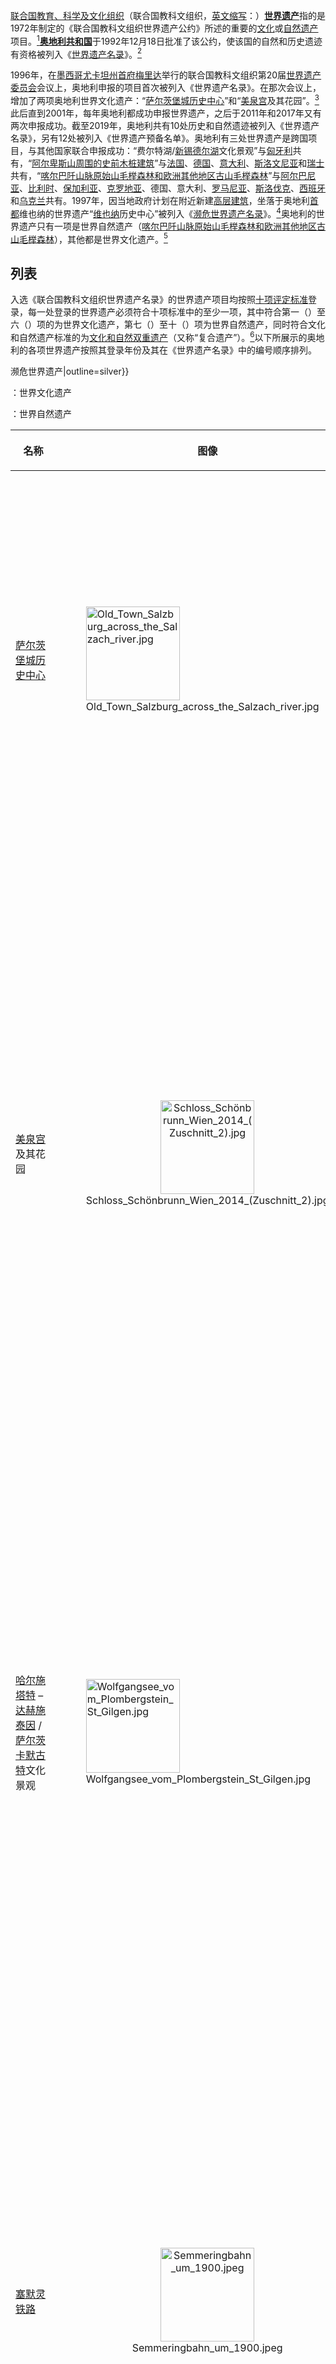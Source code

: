 {{noteTA|G1=Country}}
{{location map+ |Austria |float=right |width=450 |caption=奥地利世界遗产分布地点<ref group="注">跨国世界文化遗产“[[阿尔卑斯地区的史前湖岸木桩建筑|阿尔卑斯地区的史前湖岸木桩建筑]]”由分布在6个国家的111个独立遗址组成，图中所示的是位于奥地利的五个遗址中的三个所在的[[阿特湖|阿特湖]]的定位。</ref><ref group="注">跨国世界自然遗产“[[喀尔巴阡山脉原始山毛榉森林和欧洲其他地区古山毛榉森林|喀尔巴阡山脉原始山毛榉森林和欧洲其他地区古山毛榉森林]]”由分布在12个国家的78片独立的山毛榉森林组成，图中所示的是“{{Link-de|阿尔克阿尔卑斯国家公园|Nationalpark Kalkalpe|阿尔克阿尔卑斯}}–{{Link-de|赖希拉明辛特格比尔格|Reichraminger Hintergebirge|辛特格比尔格}}”山毛榉森林的定位，它是位于奥地利的五片入选的山毛榉森林中最大的一片。</ref><br/>[[File:orange_pog.svg|8px]] 濒危世界文化遗产<br />[[File:Red_pog.svg|8px]] 其他世界文化遗产<br/>[[File:green_pog.svg|8px]] 世界自然遗产
|places=
{{location map~ |Austria |lat=47.074167  |long=15.391667 |label=[[格拉茨|格拉茨历史中心]] |position=bottom }}
{{location map~ |Austria |lat=47.719278  |long=16.722722 |label=[[新锡德尔湖|新锡德尔湖]] |position=bottom }}
{{location map~ |Austria |lat=47.559444  |long=13.646389 |label=[[萨尔茨卡默古特|萨尔茨卡默古特]] |position=bottom }}
{{location map~ |Austria |lat=47.800556  |long=13.043333 |label=[[萨尔茨堡历史中心|萨尔茨堡历史中心]] |position=left }}
{{location map~ |Austria |lat=48.216667  |long=16.383056 |label=[[维也纳|维也纳历史中心]] |position=top |mark=orange_pog.svg }}
{{location map~ |Austria |lat=48.186667  |long=16.313333 |label=[[美泉宫|美泉宫及其花园]] |position=bottom}}
{{location map~ |Austria |lat=47.9       |long=13.55     |label=[[阿尔卑斯地区的史前湖岸木桩建筑|史前木桩建筑]] |position=top }}
{{location map~ |Austria |lat=47.648778  |long=15.827972 |label=[[塞默灵铁路|塞默灵铁路]] |position=left }}
{{location map~ |Austria |lat=48.364444  |long=15.434167 |label=[[瓦豪|瓦豪]] |position=left }}
{{location map~ |Austria |lat=47.74944   |long=14.48222  |label=[[喀尔巴阡山脉原始山毛榉森林和欧洲其他地区古山毛榉森林|欧洲古山毛榉森林]] |position=top |mark=green_pog.svg }}
}}

[[联合国|联合国]][[联合国教育、科学及文化组织|教育、科学及文化组织]]（联合国教科文组织，[[英语|英文]][[首字母缩略词|缩写]]：{{lang|en|UNESCO}}）'''[[世界遗产|世界遗产]]'''指的是1972年制定的《联合国教科文组织世界遗产公约》所述的重要的[[文化遗产|文化]]或[[自然遗产|自然遗产]]项目。<ref name=convention>{{cite web |url=https://whc.unesco.org/en/convention/ |title=The World Heritage Convention |publisher=UNESCO World Heritage Centre |accessdate=2020-08-01 |language=en |archive-date=2020-07-08 |archive-url=https://web.archive.org/web/20200708155811/http://whc.unesco.org/en/convention/ |dead-url=no }}</ref>'''[[奥地利共和国|奥地利共和国]]'''于1992年12月18日批准了该公约，使该国的自然和历史遗迹有资格被列入《[[世界遗产#世界遗产列表|世界遗产名录]]》。<ref name=austria>{{cite web |url=https://whc.unesco.org/en/statesparties/at/ |title=Austria – Properties inscribed on the World Heritage List |publisher=UNESCO World Heritage Centre |accessdate=2020-08-01 |language=en |archive-date=2020-08-03 |archive-url=https://web.archive.org/web/20200803182904/http://whc.unesco.org/en/statesparties/AT/ |dead-url=no }}</ref>

1996年，在[[墨西哥|墨西哥]][[尤卡坦州|尤卡坦州]][[首府|首府]][[梅里达_(墨西哥)|梅里达]]举行的联合国教科文组织第20届[[世界遗产委员会|世界遗产委员会]]会议上，奥地利申报的项目首次被列入《世界遗产名录》。在那次会议上，增加了两项奥地利世界文化遗产：“[[萨尔茨堡历史中心|萨尔茨堡城历史中心]]”和“[[美泉宫|美泉宫]]及其花园”。<ref>{{cite web |url=https://whc.unesco.org/archive/repcom96.htm#784 |title=Report of the Rapporteur 1996 |publisher=UNESCO World Heritage Centre |date=1997-03-10 |accessdate=2020-08-01 |language=en |archive-date=2020-08-25 |archive-url=https://web.archive.org/web/20200825223223/https://whc.unesco.org/archive/repcom96.htm#784 |dead-url=no }}</ref>此后直到2001年，每年奥地利都成功申报世界遗产，之后于2011年和2017年又有两次申报成功。截至2019年，奥地利共有10处历史和自然遗迹被列入《世界遗产名录》，另有12处被列入《世界遗产预备名单》。奥地利有三处世界遗产是跨国项目，与其他国家联合申报成功：“费尔特湖/[[新锡德尔湖|新锡德尔湖]]文化景观”与[[匈牙利|匈牙利]]共有，“[[阿尔卑斯地区的史前湖岸木桩建筑|阿尔卑斯山周围的史前木桩建筑]]”与[[法国|法国]]、[[德国|德国]]、[[意大利|意大利]]、[[斯洛文尼亚|斯洛文尼亚]]和[[瑞士|瑞士]]共有，“[[喀尔巴阡山脉原始山毛榉森林和欧洲其他地区古山毛榉森林|喀尔巴阡山脉原始山毛榉森林和欧洲其他地区古山毛榉森林]]”与[[阿尔巴尼亚|阿尔巴尼亚]]、[[比利时|比利时]]、[[保加利亚|保加利亚]]、[[克罗地亚|克罗地亚]]、德国、意大利、[[罗马尼亚|罗马尼亚]]、[[斯洛伐克|斯洛伐克]]、[[西班牙|西班牙]]和[[乌克兰|乌克兰]]共有。1997年，因当地政府计划在附近新建[[高层建筑物|高层建筑]]，坐落于奥地利[[首都|首都]]维也纳的世界遗产“[[维也纳|维也纳]]历史中心”被列入《[[濒危世界遗产名录|濒危世界遗产名录]]》。<ref name="unesco1">{{cite web |url=https://whc.unesco.org/en/news/1684 |title=Historic Centre of Vienna inscribed on List of World Heritage in Danger |3= |publisher=UNESCO World Heritage Centre |accessdate=2020-08-01 |language=en |archive-date=2020-07-26 |archive-url=https://web.archive.org/web/20200726001042/http://whc.unesco.org/en/news/1684 |dead-url=no }}</ref>奥地利的世界遗产只有一项是世界自然遗产（[[喀尔巴阡山脉原始山毛榉森林和欧洲其他地区古山毛榉森林|喀尔巴阡山脉原始山毛榉森林和欧洲其他地区古山毛榉森林]]），其他都是世界文化遗产。<ref name=austria/>

{{clear}}

==列表==
入选《联合国教科文组织世界遗产名录》的世界遗产项目均按照[[世界遗产#世界遗产评定標準|十项评定标准]]登录，每一处登录的世界遗产必须符合十项标准中的至少一项，其中符合第一（{{lang|en|i}}）至六（{{lang|en|vi}}）项的为世界文化遗产，第七（{{lang|en|vii}}）至十（{{lang|en|x}}）项为世界自然遗产，同时符合文化和自然遗产标准的为[[文化和自然双重遗产|文化和自然双重遗产]]（又称“复合遗产”）。<ref>{{cite web |url=https://whc.unesco.org/en/criteria/ |title=UNESCO World Heritage Centre – The Criteria for Selection |publisher=UNESCO World Heritage Centre |accessdate=2018-08-17 |archive-url=https://web.archive.org/web/20160612152223/https://whc.unesco.org/en/criteria/ |archive-date=2016-06-12 |deadurl=no |language=en }}</ref>以下所展示的奥地利的各项世界遗产按照其登录年份及其在《世界遗产名录》中的编号顺序排列。

{{Legend|#D0E7FF|* 跨国世界遗产|outline=silver}}

{{Legend|#FFE6BD|{{†|alt=In danger}} 濒危世界遗产|outline=silver}}

{{fontcolor|white|#AB2150|文}}：世界文化遗产

{{fontcolor|white|#58653C|自}}：世界自然遗产

{|class="wikitable sortable plainrowheaders" 
|-
! style="width:180px;" scope="col"| 名称
! class="unsortable"  style="width:150px;" scope="col"| 图像
! style="width:15%;" scope="col" | 位置
! style="width:50px;" scope="col"| 年份
! style="width:100px;" scope="col" data-sort-type="number"| {{Abbr|{{lang|en|UNESCO}}数据|联合国教科文组织《世界遗产名录》类型、编号及符合的登录标准}}
! scope="col" class="unsortable" | 简介
|-
! scope="row" | [[萨尔茨堡历史中心|萨尔茨堡城历史中心]] 
| [[File:Old_Town_Salzburg_across_the_Salzach_river.jpg|150x150px]] 
| {{flagicon|Salzburg}} [[萨尔茨堡州|萨尔茨堡州]]<br />[[萨尔茨堡|萨尔茨堡]]<br /><small>{{coord|47|48|02|N|13|02|36|E|region:AT_type:landmark}}</small>
| align=center| 1996年
| {{fontcolor|white|#AB2150|文}} {{sort|784|[https://whc.unesco.org/en/list/784 784]；ii、iv、vi}}
| 萨尔茨堡在[[意大利文化|意大利]]和[[德国文化|德意志文化]]的交流中发挥了至关重要的作用，它促成了两种文化的繁荣和长期的交流，这在其[[巴洛克建筑|巴洛克建筑]]中，尤以意大利建筑师[[温琴佐·斯卡莫齐|温琴佐·斯卡莫齐]]和{{Link-it|桑蒂尼·索拉里|Santini Solari||}}的作品中表现得更为明显。萨尔茨堡是[[欧洲|欧洲]][[天主教会|天主教会]][[城邦|城邦]]的典型代表，曾为萨尔茨堡[[采邑主教|亲王总主教]]{{Link-de|萨尔茨堡亲王总主教区|Fürsterzbistum Salzburg|辖区}}的首府。从[[哥特式建筑|哥特时期]]到20世纪，该城诞生了许多重要的世俗和宗教建筑。这座城市也因其与艺术的关联，尤其是作为[[钢琴家|钢琴家]]和[[作曲家|作曲家]][[沃尔夫冈·阿马多伊斯·莫扎特|沃尔夫冈·阿马多伊斯·莫扎特]]的[[莫扎特出生地|出生地]]而闻名于世。<ref group="注">[https://whc.unesco.org/en/list/784 萨尔茨堡市历史中心] {{Wayback|url=https://whc.unesco.org/en/list/784 |date=20200724052808 }}（联合国教科文组织世界遗产中心 [2020-08-20]，汉语介绍需点击“{{lang|en|Chinese}}”才能看到）：“当萨尔茨堡还是大主教统治下的一个城邦的时候，就一直在尽力保护那些建于中世纪至19世纪的珍贵城市建筑。在她广为人知之前就以其火焰样的哥特式艺术吸引了大批工匠和艺术家。后来，意大利建筑师文森佐·斯卡莫齐（{{lang|it|Vincenzo Scamozzi}}）和山迪尼·索拉里（{{lang|it|Santini Solari}}）为这里带来了大量巴洛克风格的建筑，通过他们的作品，这个城市也得到了更大的知名度。也许正是这种南北欧艺术的交融才成就了萨尔茨堡最著名的天才——乌夫冈·阿马戴乌斯·莫扎特（{{lang|de|Wolfgang Amadeus Mozart}}）。从那时起至今, 他的名字便一直和这个城市联系在一起。”</ref><ref>{{cite web |url=https://whc.unesco.org/en/list/784 |title=Historic Centre of the City of Salzburg |publisher=UNESCO World Heritage Centre |accessdate=2020-08-09 |language=en |archive-date=2020-07-24 |archive-url=https://web.archive.org/web/20200724052808/http://whc.unesco.org/en/list/784 |dead-url=no }}</ref><ref>{{cite web |url=https://www.salzburg.info/en/salzburg/unesco-world-cultural-heritage |title=UNESCO World Heritage List : This is Salzburg |publisher=salzburg.info |accessdate=2020-08-09 |language=en |archive-date=2020-08-25 |archive-url=https://web.archive.org/web/20200825223243/https://www.salzburg.info/en/salzburg/unesco-world-cultural-heritage |dead-url=no }}</ref>
|-
! scope="row" | [[美泉宫|美泉宫]]及其花园
| style="text-align:center;"| [[File:Schloss_Schönbrunn_Wien_2014_(Zuschnitt_2).jpg|150x150px]]
| {{flagicon|Vienna}} [[维也纳|维也纳]]<br /><small>{{coord|48|11|12|N|16|18|48|E|region:AT_type:landmark}}</small>
| align=center| 1996年
| {{fontcolor|white|#AB2150|文}} {{sort|786|[https://whc.unesco.org/en/list/786 786]；i、iv}}
| 从18世纪到1918年，美泉宫是[[神圣罗马帝国|神圣罗马帝国]]及[[奥地利帝国|奥地利帝国]]（包括[[奥匈帝国|奥匈帝国]]）[[哈布斯堡君主国|哈布斯堡王朝]]皇帝的[[宫殿|皇宫]]。它是以[[洛可可|洛可可]]风格建造的单独的、自成一体的建筑工程。它是由建筑师{{Link-de|约翰·伯恩哈德·菲舍尔·冯·埃尔拉赫|Johann Bernhard Fischer von Erlach|}}和{{Link-it|尼科洛·帕卡西|Nicolò Pacassi|}}设计的。它也是世界上最古老的持续经营的动物园——[[美泉宫动物园|美泉宫动物园]]的所在地，该动物园于1752年建成，整体呈现为显著的巴洛克建筑风格，是[[整体艺术|整体艺术]]的完美代表。<ref group="注">[https://whc.unesco.org/en/list/786 申布伦宫殿和花园] {{Wayback|url=https://whc.unesco.org/en/list/786 |date=20200806172157 }}（联合国教科文组织世界遗产中心 [2020-08-20]，汉语介绍需点击“{{lang|en|Chinese}}”才能看到）：“从18世纪到1918年，申布伦宫殿一直是哈布斯堡王朝（Habsburg）君主的住所，由建筑师约翰·本哈德·菲舍尔·冯·埃尔拉赫（Johann Bernhard Fischer von Erlach）和尼古拉斯·帕卡西（Nicolaus Pacassi）设计建造，到处都有极其精美的装饰艺术品。和花园一起的，还有建于1752年的世界上第一个动物园，包括一系列风格奇异的巴洛克式建筑以及各类艺术典范。”</ref><ref>{{cite web |url=https://whc.unesco.org/en/list/786 |title=Palace and Gardens of Schönbrunn |publisher=UNESCO World Heritage Centre |accessdate=2020-08-09 |language=en |archive-date=2020-08-06 |archive-url=https://web.archive.org/web/20200806172157/http://whc.unesco.org/en/list/786 |dead-url=no }}</ref>
|-
! scope="row" | [[哈尔施塔特|哈尔施塔特]] – [[达赫施泰因山|达赫施泰因]] / <br />[[萨尔茨卡默古特|萨尔茨卡默古特]]文化景观
| [[File:Wolfgangsee_vom_Plombergstein_St_Gilgen.jpg|150x150px]] 
| [[萨尔茨卡默古特|萨尔茨卡默古特]]<br />（{{flagicon|Upper Austria}} [[上奥地利州|上奥地利州]]、<br />{{flagicon|Styria}} [[施泰尔马克州|施泰尔马克州]]、<br />{{flagicon|Salzburg}} [[萨尔茨堡州|萨尔茨堡州]]）<br /><small>{{coord|47|33|34|N|13|38|47|E|region:AT_type:landmark}}</small>
| align=center| 1997年
| {{fontcolor|white|#AB2150|文}} {{sort|806|[https://whc.unesco.org/en/list/806 806]；iii、iv}}
| 自公元前2千年开始的{{Link-en|盐矿|Salt mining|}}开采给地跨奥地利三州的萨尔茨卡默古特地区带来了繁荣，其中{{Link-de|哈尔施塔特–达赫施泰因/萨尔茨卡默古特文化景观|Kulturlandschaft Hallstatt–Dachstein/Salzkammergut|入选世界文化遗产}}的核心区域包括[[哈尔施塔特|哈尔施塔特]]、[[上特劳恩|上特劳恩]]、[[戈绍|戈绍]]和[[哈尔施塔特湖|哈尔施塔特湖]]畔的[[巴特戈伊瑟恩|巴特戈伊瑟恩]]等城镇。[[铁器时代|铁器时代]]的[[哈尔施塔特文化|哈尔施塔特文化]]以其{{Link-en|典型遗址|Type site|}}位于哈尔施塔特而得名。该地区还以[[达赫施泰因山|达赫施泰因]]山脉及其洞穴而闻名，其中最长的山脉和洞穴长达81公里。<ref group="注">[https://whc.unesco.org/en/list/806 哈尔施塔特－达特施泰因萨尔茨卡默古特文化景观] {{Wayback|url=https://whc.unesco.org/en/list/806 |date=20200804032726 }}（联合国教科文组织世界遗产中心 [2020-08-21]，汉语介绍需点击“{{lang|en|Chinese}}”才能看到）：“在萨尔茨卡默古特（{{lang|de|Salzkammergut}}）秀美的自然景观中，从史前时代起就有了人类活动。早在公元前2000年，人类就开始在这里开采盐矿。一直到20世纪中叶，这项资源一直是该地区繁荣昌盛的基础，这里的繁华从哈尔施塔特城（{{lang|de|Hallstatt}}）的精美建筑中可见一斑。”</ref><ref>{{cite web |url=https://whc.unesco.org/en/list/806 |title=Hallstatt-Dachstein / Salzkammergut Cultural Landscape |publisher=UNESCO World Heritage Centre |accessdate=2020-08-09 |language=en |archive-date=2020-08-04 |archive-url=https://web.archive.org/web/20200804032726/http://whc.unesco.org/en/list/806/ |dead-url=no }}</ref>
|-
! scope="row" | [[塞默灵铁路|塞默灵铁路]]
| style="text-align:center;"| [[File:Semmeringbahn_um_1900.jpeg|150x150px]] 
| {{flagicon|Lower Austria}}[[下奥地利州|下奥地利州]]<br />[[格洛格尼茨|格洛格尼茨]]与<br />{{flagicon|Styria}} [[施泰尔马克州|施泰尔马克州]]<br />[[米尔茨楚施拉格|米尔茨楚施拉格]]之间<br /><small>{{coord|47|38|55.6|N|15|19|40.7|E|region:AT_type:landmark}}</small>
| align=center| 1998年
| {{fontcolor|white|#AB2150|文}} {{sort|785|[https://whc.unesco.org/en/list/785 785]；ii、iv}}
| 塞默灵铁路建于1848年至1854年间，穿行于崎岖的高山之中，从[[格洛格尼茨|格洛格尼茨]]起始，途径[[塞默灵|塞默灵]]，最终到达[[米尔茨楚施拉格|米尔茨楚施拉格]]，全长41公里。这一工程是在近代[[鐵路運輸|铁路]]建设早期完成的，由工程师[[卡尔·里特尔·冯·盖加|盖加骑士卡尔]]设计，有许多创新之处。隧道、高架桥和其他工程至今仍在使用。这条铁路的[[隧道|隧道]]、[[高架桥|高架桥]]和其他建筑成果至今仍在使用。<ref group="注">[https://whc.unesco.org/en/list/785 塞默灵铁路] {{Wayback|url=https://whc.unesco.org/en/list/785 |date=20200825223308 }}（联合国教科文组织世界遗产中心 [2020-08-21]，汉语介绍需点击“{{lang|en|Chinese}}”才能看到）：“塞默灵铁路建于1848年到1854年，穿行于崇山峻岭中，全长41公里，是最伟大的土木工程之一，也是铁路建筑史上的里程碑。沿途隧道、高架桥以及其他工程的建造水平很高，因此一直沿用至今。铁路两侧是雄伟的高山，景色十分壮观。铁路开通后，整个地区得到了开发，修建了许多专门用于休闲活动的精美建筑。”</ref><ref>{{cite web |url=https://whc.unesco.org/en/list/785 |title=Semmering railway |publisher=UNESCO World Heritage Centre |accessdate=2020-08-09 |language=en |archive-date=2020-08-25 |archive-url=https://web.archive.org/web/20200825223308/https://whc.unesco.org/en/list/785 |dead-url=no }}</ref>
|-
! scope="row" | [[格拉茨|格拉茨]]城 – 历史中心<br />与[[埃根博格城堡|埃根博格城堡]]
| style="text-align:center;"| [[File:16-07-06-Rathaus_Graz_Turmblick-RR2_0275.jpg|150x150px]] 
| {{flagicon|Styria}} [[施泰尔马克州|施泰尔马克州]]<br />[[格拉茨|格拉茨]]<br /><small>{{coord|47|04|27|N|15|23|30|E|region:AT_type:landmark}}</small>
| align=center| 1999年、<br />2010年<br />（扩展）
| {{fontcolor|white|#AB2150|文}} {{sort|931|[https://whc.unesco.org/en/list/931 931]；ii、iv}}
| [[哈布斯堡家族|哈布斯堡家族]]的[[施蒂利亞公國|一个分支]]在格拉茨住了几个世纪。几百年来，哈布斯堡家族和其他的当地[[贵族|贵族]]对格拉茨城进行了美化和扩展，最终形成了一座拥有多种风格的宏伟建筑的城市。2010年的扩展项目增加了{{Link-de|格拉茨城历史中心|Stadt Graz – Historisches Zentrum und Schloss Eggenberg|}}以西约三公里的[[埃根博格城堡|埃根博格城堡]]，该城堡于1625年由奥地利17世纪最有影响的政治人物{{Link-de|汉斯·乌尔里希·冯·埃根博格|Hans Ulrich von Eggenberg|}}{{Link-de|神圣罗马帝国亲王|Reichsfürst|亲王}}在其曾祖父原有城堡的基础上开始兴建。城堡建筑保存完好，建筑风格和内部装饰体现了欧洲[[文艺复兴|文艺复兴]]晚期和[[巴洛克时期|巴洛克时期]]的影响。<ref group="注">[https://whc.unesco.org/en/list/931 格拉茨城历史中心与埃根博格城堡] {{Wayback|url=https://whc.unesco.org/en/list/931 |date=20200825223345 }}（联合国教科文组织世界遗产中心 [2020-08-21]，汉语介绍需点击“{{lang|en|Chinese}}”才能看到）：“格拉茨城作为一家展现中欧城市区域的文化遗产单位，格拉茨依然富有活力，堪称文化遗产的典范。格拉茨城于 1999年列入《世界遗产名录》。此次扩展增加了格拉茨城历史中心以西约三公里的埃根博格城堡。1625年，埃根博格城堡在奥地利17世纪最有影响的政治人物汉斯·乌尔里希·冯·埃根博格公爵（1568年至1634年）原有城堡的基础上开始兴建。城堡的建筑保存极其完好，建筑风格和内部装饰体现了意大利文艺复兴时代晚期以及巴洛克时期的影响。”</ref><ref>{{cite web |url=https://whc.unesco.org/en/list/931 |title=City of Graz – Historic Centre and Schloss Eggenberg |publisher=UNESCO World Heritage Centre |accessdate=2020-08-09 |language=en |archive-date=2020-08-25 |archive-url=https://web.archive.org/web/20200825223345/https://whc.unesco.org/en/list/931 |dead-url=no }}</ref>
|-
! scope="row" | [[瓦豪|瓦豪]]文化景观
| style="text-align:center;"| [[File:Stift_melk_001.jpg|150x150px]] 
| {{flagicon|Lower Austria}} [[下奥地利州|下奥地利州]]<br />[[梅尔克|梅尔克]]与<br />[[多瑙河畔克雷姆斯|多瑙河畔克雷姆斯]]之间<br /><small>{{coord|48|21|52|N|15|26|03|E|region:AT_type:landmark}}</small>
| align=center| 2000年
| {{fontcolor|white|#AB2150|文}} {{sort|970|[https://whc.unesco.org/en/list/970 970]；ii、iv}}
| 瓦豪是从[[梅尔克|梅尔克]]到[[多瑙河畔克雷姆斯|克雷姆斯]]的一段[[多瑙河|多瑙河]][[谷地|河谷]]，全长约40公里。瓦豪河谷在[[史前时代|史前时代]]就有人[[定居|定居]]，此后一直是一个重要的地区。此处有许多历史悠久的[[乡镇|小镇]]、[[村|村庄]]、[[修道院|修道院]]、[[城堡|城堡]]和[[废墟|遗址]]，如[[梅尔克修道院|梅尔克修道院]]、{{Link-de|格特维克修道院|Stift Göttweig|}}、[[阿格斯泰因城堡|阿格斯泰因城堡]]、[[杜伦施坦|杜伦施坦]]{{Link-de|杜伦施坦城堡 (下奥地利州)|Burgruine Dürnstein (Niederösterreich)|城堡}}、{{Link-de|申比赫尔城堡|Schloss Schönbühel|}}等。<ref group="注">[https://whc.unesco.org/en/list/970 瓦豪文化景观] {{Wayback|url=https://whc.unesco.org/en/list/970 |date=20200825223342 }}（联合国教科文组织世界遗产中心 [2020-08-21]，汉语介绍需点击“{{lang|en|Chinese}}”才能看到）：“瓦豪（{{lang|de|Wachau}}）是多瑙河河谷的一个分支，地处梅尔克（{{lang|de|Melk}}）和克雷姆斯（{{lang|de|Krems}}）之间，风景秀丽，是极具吸引力的观光胜地。这里完整地保存了该地区自史前时期演化至今仍然清晰可见的痕迹，包括建筑（修道院、城堡和遗址）、城市规划（城镇和乡村）以及主要用于葡萄种植的农业设施。”</ref><ref>{{cite web |url=https://whc.unesco.org/en/list/970 |title=Wachau Cultural Landscape |publisher=UNESCO World Heritage Centre |accessdate=2020-08-09 |language=en |archive-date=2020-08-25 |archive-url=https://web.archive.org/web/20200825223342/https://whc.unesco.org/en/list/970 |dead-url=no }}</ref>
|- 
! scope="row" style="background:#D0E7FF;"| 费尔特湖 / [[新锡德尔湖|新锡德尔湖]]文化景观*
| [[File:Neusiedler_See_im_Winter.jpg|150x150px]] 
| {{flagicon|Burgenland}} [[布尔根兰州|布尔根兰州]]<br />（奥地利部分）<br /><small>{{coord|47|43|9.4|N|16|43|21.8|E|region:AT_type:landmark}}</small>
| align=center| 2001年
| {{fontcolor|white|#AB2150|文}} {{sort|772|[https://whc.unesco.org/en/list/772 772]；v}}
| 新锡德尔湖（费尔特湖）地区八千年以来被不同民族占据，一直是多种文化的汇聚交融之地。一些18世纪和19世纪的村庄和城堡建在古代的定居点和景观之上。{{Link-de|费尔特湖/新锡德尔湖文化景观|Kulturlandschaft Fertő/Neusiedler See|该项目}}由[[奥地利|奥地利]]与[[匈牙利|匈牙利]]共有，湖泊北半部分（奥地利所有）称“新锡德尔湖”，南半部分（匈牙利所有）称“费尔特湖”。<ref group="注">[https://whc.unesco.org/en/list/772 新锡德尔湖与费尔特湖地区文化景观] {{Wayback|url=https://whc.unesco.org/en/list/772 |date=20111110221754 }}（联合国教科文组织世界遗产中心 [2020-08-21]，汉语介绍需点击“{{lang|en|Chinese}}”才能看到）：“新锡德尔湖与费尔特湖地区八千年以来一直是多种文化的汇集地，其风格迥异的景观生动地体现了这一点，也是人类活动和自然环境相互作用的结果。湖区周围奇异的乡村建筑和几座18和19世纪的宫殿为该地区增添了浓厚的文化色彩。”</ref><ref>{{cite web |url=https://whc.unesco.org/en/list/772 |title=Fertö / Neusiedlersee Cultural Landscape |publisher=UNESCO World Heritage Centre |accessdate=2020-08-09 |language=en |archive-date=2011-11-10 |archive-url=https://web.archive.org/web/20111110221754/https://whc.unesco.org/en/list/772 |dead-url=no }}</ref>
|-
! scope="row" style="background:#ffe6bd;"| [[维也纳|维也纳]]历史中心<sup>{{†|alt=In danger}}</sup>
| [[File:Wien10Hofburg24.JPG|150x150px]] 
| {{flagicon|Vienna}} [[维也纳|维也纳]]<br /><small>{{coord|48|13|00|N|16|22|50|E|region:AT_type:landmark}}</small>
| align=center| 2001年
| {{fontcolor|white|#AB2150|文}} {{sort|1033|[https://whc.unesco.org/en/list/1033 1033]；ii、iv、vi}}
| 最初从[[哥特人|哥特人]]和[[罗马公民|罗马人]]的[[聚落|聚落]]发展而来，作为曾经的[[哈布斯堡君主国|哈布斯堡帝国]]（[[神圣罗马帝国|神圣罗马帝国]]、[[奥地利帝国|奥地利帝国]]、[[奥匈帝国|奥匈帝国]]）的京城，奥地利首都维也纳长期以来都被公认为欧洲的音乐之都，是[[古典主义音乐|维也纳古典乐派]]的发祥地。{{Link-de|维也纳历史中心|Historisches Zentrum von Wien|}}拥有大量的各种风格的建筑群，包括巴洛克式的城堡和花园，以及19世纪晚期的[[戒指路|戒指路]]。<ref group="注">[https://whc.unesco.org/en/list/1033 维也纳历史中心] {{Wayback|url=https://whc.unesco.org/en/list/1033 |date=20200806094837 }}（联合国教科文组织世界遗产中心 [2020-08-21]，汉语介绍需点击“{{lang|en|Chinese}}”才能看到）：“维也纳是从早期哥特人和罗马人聚落发展起来的，后来成了一个中世纪巴洛克风格的城市——奥匈帝国首都。从伟大的维也纳古典乐派时代开始一直到20世纪初，维也纳一直作为欧洲音乐中心发挥着重要的作用。维也纳历史中心汇集了大量建筑艺术，包括巴洛克风格的城堡和花园，还有建于19世纪晚期的环城大道，两旁是宏伟的楼群，也有古迹和公园。”</ref><ref>{{cite web |url=https://whc.unesco.org/en/list/1033 |title=Historic Centre of Vienna |publisher=UNESCO World Heritage Centre |accessdate=2011-11-07 |language=en |archive-date=2011-11-02 |archive-url=https://web.archive.org/web/20111102143945/http://whc.unesco.org/en/list/1033 |dead-url=no }}</ref>2017年，因当地政府计划在世界遗产保护项目附近新建[[高层建筑物|高层建筑]]，该项目被列入《[[濒危世界遗产名录|濒危世界遗产名录]]》。<ref name="unesco1"/><ref>{{cite web |url=https://www.thelocal.at/20170707/unesco-puts-viennas-historic-centre-on-in-danger-list-austria |title=Unesco puts Vienna's historic centre on 'in danger' list – The Local |publisher=Thelocal.at |accessdate=2020-08-09 |language=en |archive-date=2020-08-03 |archive-url=https://web.archive.org/web/20200803232433/https://www.thelocal.at/20170707/unesco-puts-viennas-historic-centre-on-in-danger-list-austria |dead-url=no }}</ref>
|- 
! scope="row" style="background:#D0E7FF;"| [[阿尔卑斯地区的史前湖岸木桩建筑|阿尔卑斯山周围的史前木桩建筑]]* 
| [[File:Mondsee_Ost_Pfahlbaustation_2.jpg|150x150px]]
| {{flagicon|Upper Austria}} [[上奥地利州|上奥地利州]]<br />[[阿特塞|阿特湖畔阿特塞]]、<br />[[阿特湖畔塞瓦尔兴|阿特湖畔塞瓦尔兴]]、<br />[[蒙德塞|蒙德塞]]<br />和{{flagicon|Carinthia}} [[克恩顿州|克恩顿州]]<br />[[滨湖科伊查赫|滨湖科伊查赫]]<br />（奥地利部分）
| align=center| 2011年
| {{fontcolor|white|#AB2150|文}} {{sort|1363|[https://whc.unesco.org/en/list/1363 1363]；iv、v}}
| 该项目包括建于公元前5000年至前500年的[[阿尔卑斯山|阿尔卑斯山]]区及其周围的史前[[干栏式建筑|干栏式建筑]]（或高脚屋）遗址，它们位于湖泊、河流或[[湿地|湿地]]的边缘，包含了大量关于阿尔卑斯地区欧洲[[新石器时代|新石器时代]]和[[青铜时代|青铜时代]]文化生活和贸易的信息，其中奥地利有五处遗址入选。<ref group="注">[https://whc.unesco.org/en/list/1363 阿尔卑斯地区史前湖岸木桩建筑] {{Wayback|url=https://whc.unesco.org/en/list/1363 |date=20120226113525 }}（联合国教科文组织世界遗产中心 [2020-08-21]，汉语介绍需点击“{{lang|en|Chinese}}”才能看到）：“这一遗产包括位于阿尔卑斯山区内、外的湖边、河岸及湿地边的111处（其中的56处位于瑞士）史前木桩建筑（又称干栏建筑）遗迹。这些小型定居点建于约公元前5000年至500年。对部分遗址的考古挖掘，已为我们提供了了解史前新石器时代及青铜时代欧洲阿尔卑斯山地区人民的生活以及人类社区与周围环境的互动情况的证据。这是一组保存极其完好、文化内涵丰富的定居点考古遗址，是研究这一地区早期农业社会的最重要的史料来源之一。”</ref><ref>{{cite web |publisher=UNESCO World Heritage Centre |url=https://whc.unesco.org/en/list/1363/multiple=1&unique_number=1782 |title=Prehistoric Pile Dwellings around the Alps – Maps – UNESCO World Heritage Centre |accessdate=2020-08-09 |language=en |archive-date=2020-08-25 |archive-url=https://web.archive.org/web/20200825223515/https://whc.unesco.org/en/list/1363/multiple%3D1%26unique_number%3D1782 |dead-url=no }}</ref>该项目由奥地利与[[法国|法国]]、[[德国|德国]]、[[意大利|意大利]]、[[斯洛文尼亚|斯洛文尼亚]]和[[瑞士|瑞士]]共有。<ref>{{cite web |url=https://whc.unesco.org/en/list/1363 |title=Prehistoric Pile dwellings around the Alps |publisher=UNESCO World Heritage Centre |accessdate=2012-02-14 |language=en |archive-date=2012-02-26 |archive-url=https://web.archive.org/web/20120226113525/http://whc.unesco.org/en/list/1363 |dead-url=no }}</ref>
|-
! scope="row" style="background:#D0E7FF;"| [[喀尔巴阡山脉原始山毛榉森林和欧洲其他地区古山毛榉森林|喀尔巴阡山脉原始山毛榉森林<br />和欧洲其他地区古山毛榉森林]]* 
| [[File:Hintergebirge_01.jpg|150px]]
| {{flagicon|Lower Austria}} [[下奥地利州|下奥地利州]]<br />[[迪伦施泰因山|迪伦施泰因山]]、<br />{{flagicon|Upper Austria}} [[上奥地利州|上奥地利州]]<br />[[卡尔克阿尔卑斯国家公园|卡尔克阿尔卑斯山]]<br />（奥地利部分）
| align=center| 2017年<br />（扩展）
| {{fontcolor|white|#58653C|自}} {{sort|1133|[https://whc.unesco.org/en/list/1133 1133]；ix}}
| [[喀尔巴阡山脉|喀尔巴阡山脉]]的原始山毛榉林被用来研究[[欧洲山毛榉|欧洲山毛榉]]在[[北半球|北半球]]各种环境和[[森林|森林]]环境中的传播。该项目由奥地利与[[阿尔巴尼亚|阿尔巴尼亚]]、[[比利时|比利时]]、[[保加利亚|保加利亚]]、[[克罗地亚|克罗地亚]]、德国、意大利、[[波兰|波兰]]、[[罗马尼亚|罗马尼亚]]、[[斯洛伐克|斯洛伐克]]、斯洛文尼亚、[[西班牙|西班牙]]和[[乌克兰|乌克兰]]共有<ref name>{{cite web |url=https://whc.unesco.org/en/list/1133 |title=Ancient and Primeval Beech Forests of the Carpathians and Other Regions of Europe |publisher=UNESCO World Heritage Centre |accessdate=2017-09-07 |language=en |archive-date=2020-08-14 |archive-url=https://web.archive.org/web/20200814155514/https://whc.unesco.org/en/list/1133 |dead-url=no }}</ref>，其中奥地利的入选部分是2017年扩展项目增加的。<ref>{{cite web |url=https://whc.unesco.org/en/news/1686 |title=World Heritage Committee inscribes three natural sites and one extension on UNESCO’s World Heritage List |publisher=UNESCO World Heritage Centre |date=2017-07-07 |accessdate=2017-09-07 |language=en |archive-date=2017-09-11 |archive-url=https://web.archive.org/web/20170911013516/http://whc.unesco.org/en/news/1686/ |dead-url=no }}</ref>
|}

==附：预备名单==
除登录《世界遗产名录》的项目外，联合国教科文组织的各成员国可保留一份《世界遗产预备名单》以供其考虑今后的项目申报。任何项目在申报世界遗产之前，必须是已经被列入《预备名单》的项目。<ref>{{cite web |url=https://whc.unesco.org/en/tentativelists/ |title=Tentative Lists |publisher=UNESCO |accessdate=2014-07-12 |language=en |archive-date=2020-06-29 |archive-url=https://web.archive.org/web/20200629063503/http://whc.unesco.org/en/tentativelists/ |dead-url=no }}</ref> {{As of|2019}}，奥地利共有12处自然与文化遗迹被列入《世界遗产预备名单》。<ref>{{cite web |url=https://whc.unesco.org/en/tentativelists/state=at |title=UNESCO World Heritage Centre – Tentative Lists |publisher=UNESCO World Heritage Centre |accessdate=2020-08-09 |language=en |archive-date=2020-08-04 |archive-url=https://web.archive.org/web/20200804060025/https://whc.unesco.org/en/tentativelists/state=at |dead-url=no }}</ref>以下所展示是被列入《预备名单》的奥地利各项自然与文化遗产，按入选年份及其在联合国教科文组织《世界遗产预备名单》中的编号顺序排列。 

{{Legend|#D0E7FF|* 跨国预备申报项目|outline=silver}}

{{fontcolor|white|#AB2150|文}}：文化遗产（预备）

{{fontcolor|white|#58653C|自}}：自然遗产（预备）

{|class="wikitable sortable plainrowheaders" 
|-
! style="width:180px;" scope="col"| 名称
! class="unsortable"  style="width:150px;" scope="col"| 图像
! style="width:100px;" scope="col"| 位置 
! style="width:50px;" scope="col" | 年份
! style="width:80px;" scope="col"| {{Abbr|{{lang|en|UNESCO}}数据|联合国教科文组织《世界遗产预备名单》类型、编号及可能符合的登录标准}}
! scope="col" class="unsortable" | 概况
|-
! scope="row"| [[布雷根茨沃尔德|布雷根茨沃尔德]]（布雷根茨森林）
| [[File:DamülserStrasseAlt.JPG|Damülser Mittagspitze, 2,095m]] 
| {{flagicon|Vorarlberg}} [[福拉尔贝格州|福拉尔贝格州]]
| align=center| 1994年
| {{fontcolor|white|#AB2150|文}} {{sort|27|[https://whc.unesco.org/en/tentativelists/27/ 27]；iv、v}}
| 该地区基本保持了传统的[[农业|农业]]结构，包括特定类型的{{Link-en|农庄|Homestead (buildings)|}}建筑，其中的村庄历史可以追溯到18和19世纪。小型[[布|布料]]{{Link-en|工坊|workshop|加工坊}}证明了该地区处于[[工业|工业]]发展早期的初始阶段。<ref>{{cite web |url=https://whc.unesco.org/en/tentativelists/27/ |title=Bregenzerwald (Bregenz Forest) – UNESCO World Heritage Centre |publisher=UNESCO World Heritage Centre |date= |accessdate=2020-08-09 |language=en |archive-date=2020-08-03 |archive-url=https://web.archive.org/web/20200803190121/http://whc.unesco.org/en/tentativelists/27/ |dead-url=no }}</ref>
|-
! scope="row"| [[克雷姆斯明斯特|克雷姆斯明斯特]]修道院
| [[File:Kremsmünster_-_Stift.JPG|Kremsmünster Abbey]] 
| {{flagicon|Upper Austria}} [[上奥地利州|上奥地利州]]<br />[[克雷姆斯明斯特|克雷姆斯明斯特]]
| align=center| 1994年
| {{fontcolor|white|#AB2150|文}} {{sort|28|[https://whc.unesco.org/en/tentativelists/28/ 28]；i、ii、iii、iv、vi}}
| 这座[[本笃会|本笃会]][[修道院|修道院]]建于8世纪，自那时起，它既是一个宗教中心，也是一座教育机构。在17世纪和18世纪，{{Link-de|克雷姆斯明斯特修道院|Stift Kremsmünster|该修道院}}进行了大规模扩建，内外遍布着[[巴洛克艺术|巴洛克]]风格的建筑。修道院内还藏有珍贵的[[中世纪|中世纪]][[手抄本|手稿]]和一批艺术珍品。<ref>{{cite web |url=https://whc.unesco.org/en/tentativelists/28/ |title=Abbey of Kremsmünster – UNESCO World Heritage Centre |publisher=UNESCO World Heritage Centre |date= |accessdate=2020-08-09 |language=en |archive-date=2020-08-25 |archive-url=https://web.archive.org/web/20200825223431/https://whc.unesco.org/en/tentativelists/28/ |dead-url=no }}</ref>
|-
! scope="row" | [[海利根克罗伊茨|海利根克罗伊茨]]修道院 
| [[File:Luftaufnahme_2007_-_10.jpg|Heiligenkreuz Abbey]] 
| {{flagicon|Lower Austria}} [[下奥地利州|下奥地利州]]<br />[[海利根克罗伊茨|海利根克罗伊茨]] 
| align=center| 1994年
| {{fontcolor|white|#AB2150|文}} {{sort|30|[https://whc.unesco.org/en/tentativelists/30/ 30]；i、ii、iii、iv}}
| {{Link-de|海利根克鲁兹修道院|Stift Heiligenkreuz|}}是一座建于12世纪的[[熙笃会|熙笃会]][[僧院|男修道院]]建筑群。该建筑群的中世纪部分被保留下来，至今仍维持最初的用途，是欧洲少有的自12世纪至今仍然保持修道传统和功能的修道院。而修道院后来扩建的部分则是以巴洛克风格建造的。<ref>{{cite web |url=https://whc.unesco.org/en/tentativelists/30/ |title=Heiligenkreuz Abbey – UNESCO World Heritage Centre |publisher=UNESCO World Heritage Centre |date= |accessdate=2020-08-09 |language=en |archive-date=2020-08-25 |archive-url=https://web.archive.org/web/20200825223435/https://whc.unesco.org/en/tentativelists/30/ |dead-url=no }}</ref>
|-
! scope="row" | [[霍赫奥斯特维茨城堡|霍赫奥斯特维茨城堡]] 
| [[File:Hochosterwitz_Übersicht.jpg|Hochosterwitz Castle]] 
| {{flagicon|Carinthia}} [[克恩顿州|克恩顿州]] 
| align=center| 1994年
| {{fontcolor|white|#AB2150|文}} {{sort|31|[https://whc.unesco.org/en/tentativelists/31/ 31]；i、iii、iv}}
| 这座城堡是奥地利最雄伟的中世纪[[城堡|城堡]]之一，坐落于平原上凸起的一块高高的山岩上，通往城堡的通道上有14道设防的大门。现存的建筑可以追溯到16世纪，是[[反宗教改革|反宗教改革]]运动兴起前[[新教|新教]]统治克恩顿地区的具有重大历史意义的物证。<ref>{{cite web |url=https://whc.unesco.org/en/tentativelists/31/ |title=Hochosterwitz Castle – UNESCO World Heritage Centre |publisher=UNESCO World Heritage Centre |date= |accessdate=2020-08-09 |language=en |archive-date=2020-07-20 |archive-url=https://web.archive.org/web/20200720012554/https://whc.unesco.org/en/tentativelists/31/ |dead-url=no }}</ref>
|-
! scope="row"| [[古尔克|古尔克]]主教座堂
| [[File:Gurk_Domplatz_Dom_und_Kapiteltrakt_10042015_1817.jpg|Damülser Mittagspitze, 2,095m]] 
| {{flagicon|Carinthia}} [[克恩顿州|克恩顿州]]<br />[[古尔克|古尔克]]
| align=center| 1994年
| {{fontcolor|white|#AB2150|文}} {{sort|32|[https://whc.unesco.org/en/tentativelists/32/ 32]；i、iii、iv}}
| {{Link-de|古尔克主教座堂|Dom zu Gurk|}}正式名称为“[[圣母升天主教座堂|圣母升天主教座堂]]”，原为[[天主教会|天主教会]][[天主教古尔克教区|古尔克教区]]的[[主教座堂|主教座堂]]<ref group="注">[[天主教古尔克教区|天主教古尔克教区]]现在的主教座堂为[[克拉根福|克拉根福]]的[[圣伯多禄圣保禄主教座堂_(克拉根福)|圣伯多禄和圣保禄主教座堂]]。</ref>，现为教区{{Link-en|联合主教座堂|Co-cathedral|}}<ref>{{cite web |url=http://www.gcatholic.org/dioceses/diocese/gurk0.htm |title=Diocese of Gurk, Austria |publisher=Gcatholic.org |date= |accessdate=2020-08-09 |language=en |archive-date=2020-08-25 |archive-url=https://web.archive.org/web/20200825223601/http://www.gcatholic.org/dioceses/diocese/gurk0.htm |dead-url=no }}</ref>，其历史可以追溯到12世纪，是奥地利最重要的[[罗曼式建筑|罗曼式]]教堂（[[巴西利卡|巴西利卡]]）。这座教堂的显著特色是其“百柱”[[地下圣堂|地下圣堂]]、其创始人{{Link-de|古尔克的赫玛|Hemma von Gurk|古尔克的圣赫玛}}的埋葬处，以及丰富的[[湿壁画|湿壁画]]收藏。<ref>{{cite web |url=https://whc.unesco.org/en/tentativelists/32/ |title=Cathedral of Gurk – UNESCO World Heritage Centre |publisher=UNESCO World Heritage Centre |date= |accessdate=2020-08-09 |language=en |archive-date=2020-08-25 |archive-url=https://web.archive.org/web/20200825223506/https://whc.unesco.org/en/tentativelists/32/ |dead-url=no }}</ref>
|-
! scope="row"| “[[因斯布鲁克|因斯布鲁克]] - [[诺德凯特山脉|诺德凯特]] / <br />[[卡文德尔山脉|卡文德尔]]”文化景观
| [[File:Blick_vom_Stadtturm_des_Alten_Rathauses_zum_Innsbrucker_Dom_1.JPG|Innsbruck]] 
| {{flagicon|Tyrol}} [[蒂罗尔州|蒂罗尔州]]
| align=center| 2002年
| {{fontcolor|white|#AB2150|文}} {{sort|19|[https://whc.unesco.org/en/tentativelists/19/ 19]；i、ii、iii、iv}}
| 因斯布鲁克城建立在几条重要贸易路线的交汇之处，自[[中世纪后期|中世纪后期]]以来一直是[[蒂罗尔伯国|蒂罗尔伯国]]的都城，为[[奥地利统治者列表|公爵]]、[[德国君主列表|国王]]和[[神圣罗马皇帝|皇帝]]的驻地。因斯布鲁克的一些重要的地标性建筑包括[[黄金屋顶|黄金屋顶]]和建有皇帝兼蒂罗尔伯爵[[马克西米利安一世_(神圣罗马帝国)|马克西米利安一世]][[衣冠冢|衣冠冢]]的[[宫廷教堂_(因斯布鲁克)|宫廷教堂]]。该城坐落于[[卡文德尔山脉|卡文德尔山脉]]的一部分[[诺德凯特山脉|诺德凯特山]]的山脚下，诺德凯特山是统治者们重要的{{Link-en|阿尔卑斯山移牧|Alpine transhumance|高山牧场}}和旅游目的地。<ref>{{cite web |url=https://whc.unesco.org/en/tentativelists/19/ |title=Cultural Landscape of "Innsbruck-Nordkette/Karwendel" – UNESCO World Heritage Centre |publisher=UNESCO World Heritage Centre |accessdate=2020-08-09 |language=en |archive-date=2020-08-25 |archive-url=https://web.archive.org/web/20200825223615/https://whc.unesco.org/en/tentativelists/19/ |dead-url=no }}</ref>
|-
! scope="row" | [[埃尔茨贝格山|埃尔茨贝格]]和[[施泰尔|施泰尔]]老城的钢铁遗迹
| [[File:Blick_ueber_die_Steyrer_Altstadt.jpg|Steyr]] 
| {{flagicon|Styria}} [[施泰尔马克州|施泰尔马克州]]、<br />{{flagicon|Upper Austria}} [[上奥地利州|上奥地利州]]
| align=center| 2002年
| {{fontcolor|white|#AB2150|文}} {{sort|20|[https://whc.unesco.org/en/tentativelists/20/ 20]；i、ii、iii、iv}}
| 埃尔茨贝格地区位于[[施泰尔马克州|施泰尔马克州]]的[[莱奥本|莱奥本]]镇和[[希夫劳|希夫劳]]镇之间，是大规模[[铁矿|铁矿]]矿藏的所在地。{{Link-en|露天开采|Open-pit mining|}}改变了山坡地貌，同时该地区还拥有一些与铁矿[[冶炼|冶炼]]和[[贸易|贸易]]活动相关的设施。施泰尔老城是奥地利最重要的历史工业城镇之一，位于两条河流的交汇处，这两条河流既为[[钢铁冶金学|钢铁工业]]提供动力，又提供了运输路线。<ref>{{cite web |url=https://whc.unesco.org/en/tentativelists/20/ |title=Iron Trail with Erzberg and the old town of Steyr – UNESCO World Heritage Centre |publisher=UNESCO World Heritage Centre |accessdate=2020-08-09 |language=en |archive-date=2020-08-25 |archive-url=https://web.archive.org/web/20200825223511/https://whc.unesco.org/en/tentativelists/20/ |dead-url=no }}</ref>
|-
! scope="row" | [[高地陶恩山脉|“高地陶恩”]]国家公园
| [[File:Grossglockner1.JPG|Grossglockner]] 
| {{flagicon|Carinthia}} [[克恩顿州|克恩顿州]]、<br />{{flagicon|Salzburg}} [[萨尔茨堡州|萨尔茨堡州]]、<br />{{flagicon|Tyrol}} [[蒂罗尔州|蒂罗尔州]] 
| align=center| 2003年
| {{fontcolor|white|#58653C|自}} {{sort|1645|[https://whc.unesco.org/en/tentativelists/1645/ 1645]；vii, viii, ix, x}}
| {{Link-de|高地陶恩国家公园|Nationalpark Hohe Tauern|这座国家公园}}是[[阿尔卑斯山脉|阿尔卑斯山脉]]特有的动植物[[物种|物种]]的家园，同时也见证了{{Link-en|山脉的形成|Mountain formation|形成山脉}}的[[地貌学|地貌]]过程。该公园的一部分被[[冰川|冰川]]覆盖。奥地利[[各国最高点列表|最高峰]][[大格洛克纳山|大格洛克纳山]]（[[海拔|海拔]]3,798[[米_(单位)|米]]）也在这座国家公园内。自公元前2千年以来，该地区的[[山道|山道]]一直很重要，而建于20世纪30年代的[[大格洛克纳阿尔卑斯高山公路|大格洛克纳阿尔卑斯高山公路]]是一项重要的开创性成就。<ref>{{cite web |url=https://whc.unesco.org/en/tentativelists/1645/ |title=National Park "Hohe Tauern" – UNESCO World Heritage Centre |publisher=UNESCO World Heritage Centre |date= |accessdate=2020-08-09 |language=en |archive-date=2020-08-25 |archive-url=https://web.archive.org/web/20200825223515/https://whc.unesco.org/en/tentativelists/1645/ |dead-url=no }}</ref>
|-
! scope="row" | [[蒂罗尔州哈尔|蒂罗尔州的哈尔]] – 造币厂
| [[File:Tirol_Hall_01.jpg|Hall in Tyrol]] 
| {{flagicon|Tyrol}} [[蒂罗尔州|蒂罗尔州]]<br />[[蒂罗尔州哈尔|哈尔]]
| align=center| 2013年
| {{fontcolor|white|#AB2150|文}} {{sort|5801|[https://whc.unesco.org/en/tentativelists/5801/ 5801]；i、ii、iv}}
| 哈尔镇的名称在文献中最早出现于13世纪，最初它以[[食盐|盐]]的生产和贸易出名，成为[[蒂罗尔|蒂罗尔]]地区的贸易中心城镇，甚至超过了首府[[因斯布鲁克|因斯布鲁克]]。1477年，当时任[[奥地利大公|奥地利大公]]兼[[蒂罗尔伯国|蒂罗尔伯爵]][[西吉斯蒙德_(奥地利)|西吉斯蒙德]]将蒂罗尔[[造币厂|造币厂]]从[[梅拉诺|梅拉诺]]转移到哈尔时，这座小镇变得引人注目。哈尔造币厂生产了高质量的[[银币|银币]]，称为“[[塔勒|塔勒]]”，还引进了一些技术创新，比如用连续敲打代替[[铸造|铸造]]的辊压造币法。[[哥特式建筑|哥特式]]晚期建筑风格的哈尔历史城区在很大程度上保持完好，是中世纪城镇规划和城市发展的典范。<ref>{{cite web |url=https://whc.unesco.org/en/tentativelists/5801/ |title=Hall in Tyrol – The Mint – UNESCO World Heritage Centre |publisher=UNESCO World Heritage Centre |date= |accessdate=2020-08-09 |language=en |archive-date=2020-08-25 |archive-url=https://web.archive.org/web/20200825223604/https://whc.unesco.org/en/tentativelists/5801/ |dead-url=no }}</ref>
|-
! scope="row" style="background:#D0E7FF;"| 欧洲重要的温泉疗养地*
| [[File:Bad_Ischl,_straatzicht_met_kerk_positie3_foto3_2011-07-29_10.40.jpg|Bad Ischl]] 
| {{flagicon|Upper Austria}} [[上奥地利州|上奥地利州]]<br />[[巴特伊施尔|巴特伊施尔]]、<br />{{flagicon|Lower Austria}} [[下奥地利州|下奥地利州]]<br />[[巴登_(奥地利)|维也纳附近巴登]]<br />（奥地利部分）
| align=center| 2014年
| {{fontcolor|white|#AB2150|文}} {{sort|5930|[https://whc.unesco.org/en/tentativelists/5930/ 5930]；ii、iii、iv、vi}}
| {{Link-de|欧洲重要的温泉疗养地|Great Spas of Europe|}}覆盖了19世纪工业药物疗法发展之前，使用[[矿泉水|矿泉水]]治疗和帮助放松精神的[[温泉镇|场所]]。该项目由奥地利与[[比利时|比利时]]、[[捷克|捷克]]、[[德国|德国]]、[[法国|法国]]、[[英国|英国]]和[[意大利|意大利]]联合申报，其中奥地利有两处温泉疗养地，分别是[[巴登_(奥地利)|巴登]]和[[巴特伊施尔|巴特伊施尔]]。<ref>{{cite web |url=https://whc.unesco.org/en/tentativelists/5930/ |title=Great Spas of Europe (Austria) – UNESCO World Heritage Centre |publisher=UNESCO World Heritage Centre |date= |accessdate=2020-08-09 |language=en |archive-date=2020-08-25 |archive-url=https://web.archive.org/web/20200825223631/https://whc.unesco.org/en/tentativelists/5930/ |dead-url=no }}</ref>
|-
! scope="row" style="background:#D0E7FF;"| 罗马帝国边墙*
| [[File:Westl._u-turm_tulln.JPG|The Salz Tower (Salzturm) in Tulln]] 
| {{flagicon|Lower Austria}} [[下奥地利州|下奥地利州]]<br />{{flagicon|Upper Austria}} [[上奥地利州|上奥地利州]]<br />{{flagicon|Vienna}} [[维也纳|维也纳]]<br />（奥地利部分）
| align=center| 2015年<br />（扩展）
| {{fontcolor|white|#AB2150|文}} {{sort|6004|[https://whc.unesco.org/en/tentativelists/6004/ 6004]；ii、iii、iv}}
| {{Link-de|多瑙河边墙|Donaulimes|}}是沿[[多瑙河|多瑙河]]的[[防御工事|防御工事]]体系，保护着[[罗马帝国|罗马帝国]]的{{Link-en|罗马帝国边界|Borders of the Roman Empire|边界}}。该项目是已登录的世界文化遗产“{{Link-de|罗马帝国边墙|Limes (Grenzwall)|}}”（英国与德国共有）<ref>{{cite web |url=https://whc.unesco.org/en/list/430 |title=Frontiers of the Roman Empire - UNESCO World Heritage Centre |publisher=UNESCO World Heritage Centre |date= |accessdate=2020-08-09 |language=en |archive-date=2020-08-08 |archive-url=https://web.archive.org/web/20200808020136/http://whc.unesco.org/en/list/430 |dead-url=no }}</ref>预备申报的扩展项目，由奥地利与德国共同申报<ref>{{cite web |url=https://whc.unesco.org/en/tentativelists/6002/ |title=Frontiers of the Roman Empire - Danube Limes (Germany) - UNESCO World Heritage Centre |publisher=UNESCO World Heritage Centre |date= |accessdate=2020-08-09 |language=en |archive-date=2020-08-25 |archive-url=https://web.archive.org/web/20200825223639/https://whc.unesco.org/en/tentativelists/6002/ |dead-url=no }}</ref>，其中奥地利部分长357.5公里，共有21处遗址。<ref>{{cite web |url=https://whc.unesco.org/en/tentativelists/6004/ |title=Frontiers of the Roman Empire (Austria) - UNESCO World Heritage Centre |publisher=UNESCO World Heritage Centre |date= |accessdate=2020-08-09 |language=en |archive-date=2020-08-25 |archive-url=https://web.archive.org/web/20200825223617/https://whc.unesco.org/en/tentativelists/6004/ |dead-url=no }}</ref>
|-
! scope="row" | [[大格洛克纳阿尔卑斯高山公路|大格洛克纳阿尔卑斯高山公路]]
| [[File:Grossglockner_road.jpg|Grossglockner road]] 
| {{flagicon|Carinthia}} [[克恩顿州|克恩顿州]]、<br />{{flagicon|Salzburg}} [[萨尔茨堡州|萨尔茨堡州]]
| align=center| 2016年
| {{fontcolor|white|#AB2150|文}} {{sort|6074|[https://whc.unesco.org/en/tentativelists/6074/ 6074]；i、ii、iv}}
| 这条公路与[[美泉宫|美泉宫]]同为奥地利最重要的旅游地标。它是继阿尔卑斯地区[[旅游业|旅游业]]普及之后，于20世纪30年代建成的，设计者为工程师{{Link-de|弗朗茨·瓦拉克|Franz Wallack|}}。它建于原始的山地景观之中，其中霍克托尔（{{lang|de|Hochtor}}）[[山道|山道]]海拔2,504米，是奥地利最高的铺装路面的[[山路|山路]]。它将山路建设艺术与独特的自然和景观体验相结合，以方便广大公众使用，人们可以通过这条公路到达奥地利最高峰[[大格洛克纳山|大格洛克纳山]]和[[东阿尔卑斯山脉|东阿尔卑斯山脉]]最长的冰川——{{Link-de|帕斯特泽冰川|Pasterze|}}。整条公路贯穿[[高地陶恩山脉|高地陶恩国家公园]]的中心地带，展示了20世纪初高山公路建设和旅游景点管理的技术发展。<ref>{{cite web |url=https://whc.unesco.org/en/tentativelists/6074/ |title=Großglockner High Alpine Road / Großglockner Hochalpenstraße - UNESCO World Heritage Centre |publisher=UNESCO World Heritage Centre |date= |accessdate=2020-08-09 |language=en |archive-date=2020-08-25 |archive-url=https://web.archive.org/web/20200825223619/https://whc.unesco.org/en/tentativelists/6074/ |dead-url=no }}</ref>
|}

==注释==
{{reflist|group="注"|2}}
* 本条目所有与地名有关的译名、注释均参见《[[世界地名翻译大辞典|世界地名翻译大辞典]]》（2008年1月修订版）。
* 本条目所有与人名有关的译名、注释均参见《[[世界人名翻译大辞典|世界人名翻译大辞典]]》（1997年4月修订版）。

==参考资料==
{{reflist|2}}

==外部链接==
* {{cite web |url=http://www.unesco.at |title=Österreichische UNESCO-Kommission |language=de |access-date=2020-07-31 |archive-date=2021-01-19 |archive-url=https://web.archive.org/web/20210119021416/https://www.unesco.at/ |dead-url=no }} {{Link-de|奥地利联合国教科文组织全国委员会|Österreichische UNESCO-Kommission|}}官方网站

{{奥地利世界遗产}}
{{欧洲世界遗产列表}}

{{DEFAULTSORT:World Heritage Sites in Austria}}
[[Category:奥地利世界遗产|*]]
[[Category:奥地利相关列表|遗]]
[[Category:世界遗产列表|Austria]]
[[Category:奥地利旅游景点|遗]]
{{FL}}